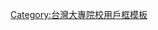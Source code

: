 {{Userbox
  |id=暨大<!--[[File:Ntulogo.jpg|48px]]。注意合理使用之规定：“绝对不能将“合理使用”之图片，放入个人的用户页面进行展示。”-->
  |id-c=#30D5C8
  |info=這名用戶是'''[[:Category:國立暨南國際大學維基人|國立暨南國際大學]]'''的學生、校友或教職人員。
  |info-c=#E0E8FF
  |info-s=10
  |border-c=#6699ff
}}<includeonly>[[Category:國立暨南國際大學維基人|{{PAGENAME}}]]</includeonly>
<noinclude>
[[Category:台灣大專院校用戶框模板]]
</noinclude>